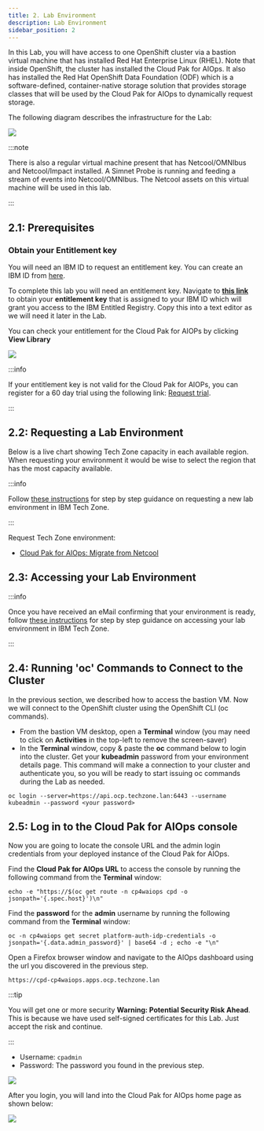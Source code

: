 ```yaml
---
title: 2. Lab Environment
description: Lab Environment
sidebar_position: 2
---
```


In this Lab, you will have access to one OpenShift cluster via a bastion virtual
machine that has installed Red Hat Enterprise Linux (RHEL). Note that inside
OpenShift, the cluster has installed the Cloud Pak for AIOps. It also has
installed the Red Hat OpenShift Data Foundation (ODF) which is a
software-defined, container-native storage solution that provides storage
classes that will be used by the Cloud Pak for AIOps to dynamically request
storage.

The following diagram describes the infrastructure for the Lab:

![](images/intro.png)

:::note

There is also a regular virtual machine present that has Netcool/OMNIbus and
Netcool/Impact installed. A Simnet Probe is running and feeding a stream of
events into Netcool/OMNIbus. The Netcool assets on this virtual machine will be
used in this lab.

:::

## 2.1: Prerequisites

### Obtain your Entitlement key

You will need an IBM ID to request an entitlement key. You can create an IBM ID
from [here](https://www.ibm.com/account/reg/us-en/signup?formid=urx-19776).

To complete this lab you will need an entitlement key. Navigate to
[**this link**](https://myibm.ibm.com/products-services/containerlibrary) to
obtain your **entitlement key** that is assigned to your IBM ID which will grant
you access to the IBM Entitled Registry. Copy this into a text editor as we will
need it later in the Lab.

You can check your entitlement for the Cloud Pak for AIOPs by clicking **View
Library**

![](images/entitlement_check.png)

:::info

If your entitlement key is not valid for the Cloud Pak for AIOPs, you can
register for a 60 day trial using the following link:
[Request trial](https://www.ibm.com/account/reg/us-en/login?formid=urx-51074).

:::

## 2.2: Requesting a Lab Environment


Below is a live chart showing Tech Zone capacity in each available region. When
requesting your environment it would be wise to select the region that has the
most capacity available.

<TechZoneStatus />

:::info

Follow
[these instructions](/waiops-tech-jam/labs/jam-in-a-box/#requesting-a-lab-environment)
for step by step guidance on requesting a new lab environment in IBM Tech Zone.

:::

Request Tech Zone environment:

- [Cloud Pak for AIOps: Migrate from Netcool](https://techzone.ibm.com/my/reservations/create/6694a5c277b630001e0ce877)

## 2.3: Accessing your Lab Environment

:::info

Once you have received an eMail confirming that your environment is ready,
follow
[these instructions](/waiops-tech-jam/labs/jam-in-a-box/#accessing-a-lab-environment)
for step by step guidance on accessing your lab environment in IBM Tech Zone.

:::

## 2.4: Running 'oc' Commands to Connect to the Cluster

In the previous section, we described how to access the bastion VM. Now we will
connect to the OpenShift cluster using the OpenShift CLI (oc commands).

- From the bastion VM desktop, open a **Terminal** window (you may need to click
  on **Activities** in the top-left to remove the screen-saver)
- In the **Terminal** window, copy & paste the **oc** command below to login
  into the cluster. Get your **kubeadmin** password from your environment
  details page. This command will make a connection to your cluster and
  authenticate you, so you will be ready to start issuing oc commands during the
  Lab as needed.

```
oc login --server=https://api.ocp.techzone.lan:6443 --username kubeadmin --password <your password>
```

## 2.5: Log in to the Cloud Pak for AIOps console

Now you are going to locate the console URL and the admin login credentials from
your deployed instance of the Cloud Pak for AIOps.

Find the **Cloud Pak for AIOps URL** to access the console by running the
following command from the **Terminal** window:

```
echo -e "https://$(oc get route -n cp4waiops cpd -o jsonpath='{.spec.host}')\n"
```

Find the **password** for the **admin** username by running the following
command from the **Terminal** window:

```
oc -n cp4waiops get secret platform-auth-idp-credentials -o jsonpath='{.data.admin_password}' | base64 -d ; echo -e "\n"
```

Open a Firefox browser window and navigate to the AIOps dashboard using the url
you discovered in the previous step.

`https://cpd-cp4waiops.apps.ocp.techzone.lan`

:::tip

You will get one or more security **Warning: Potential Security Risk Ahead**.
This is because we have used self-signed certificates for this Lab. Just accept
the risk and continue.

:::

- Username: `cpadmin`
- Password: The password you found in the previous step.

![](images/login.png)

After you login, you will land into the Cloud Pak for AIOps home page as shown
below:

![](images/home-page.png)
